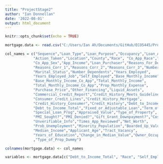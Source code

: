 ```yaml
---
title: "ProjectStage2"
author: "Ian Donnellan"
date: '2022-08-01'
output: html_document
---
```


```r
knitr::opts_chunk$set(echo = TRUE)
```

```r
mortgage.data <- read.csv("C:/Users/Ian Ah/Documents/GitHub/ECO5445/Project/Data/hmda_sw.csv")

col_names = c("Sequence","Loan_Type","Loan_Purpose","Occupancy","Loan_Amount", 
             "Action_Taken","Location","County","Race", "Co_App_Race","Sex",
             "Co_App_Sex","App_Income","Loan_Purchaser","Reasons_For_Denial",
             "Reasons_Corr_1","Reasons_Corr_2","Reasons_Corr_3","Number_Units",
             "Marital_Status","Number_Dependents","Years_Employed",
             "Years_Employed_Job","Self_Employed","Base_Monthly_Income",
             "Base_Monthly_Income_Co_App","Total_Monthly_Income",
             "Total_Monthly_Income_Co_App","Prop_Monthly_Expense",
             "Purchase_Price","Other_Financing","Liquid_Assets",
             "Commercial_Credit_Report","Credit_History_Meets_Guidelines",
             "Consumer_Credit_Lines","Credit_History_Mortgage",
             "Credit_History_Consumer","Credit_History","Debt_to_Income_Housing",
             "Debt_to_Income_Total","Fixed_or_Adjustable_Loan","Term_of_Loan",
             "Special_Loan_Prog","Appraised_Value","Type_of_Property",
             "PMI_Sought?","PMI_Denied?","Gift_Grant_Downpayment?","Cosigner?",
             "Unverifiable_Info","Times_App_Reviewed","Net_Worth",
             "Prob_Unemployment","Minority_Population","Boarded_Up_Value",
             "Median_Income","Applicant_Age","Tract_Vacancy",
             "Years_of_Education","Change_in_Median_Value","Owner_Occupied_Dummy"
             ,"Type_of_Prop_Dummy")

colnames(mortgage.data) <- col_names

variables <- mortgage.data[c("Debt_to_Income_Total", "Race", "Self_Employed","Marital_Status","Years_of_Education","Loan_Amount","Action_Taken","Sex","Total_Monthly_Income","Purchase_Price","Credit_History_Mortgage")]


```

